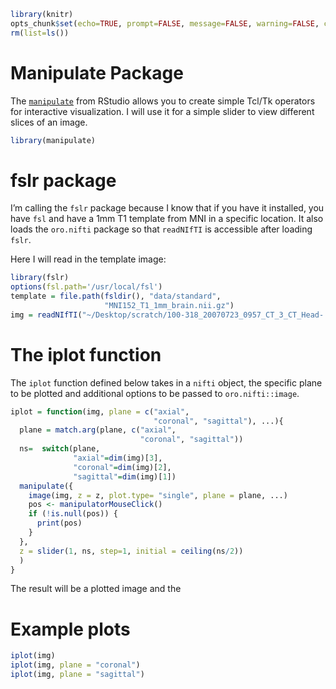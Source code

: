 ```r
library(knitr)
opts_chunk$set(echo=TRUE, prompt=FALSE, message=FALSE, warning=FALSE, comment="", results='hide')
rm(list=ls())
```

# Manipulate Package
The [`manipulate`](http://cran.r-project.org/web/packages/manipulate/index.html) from RStudio allows you to create simple Tcl/Tk operators for interactive visualization.  I will use it for a simple slider to view different slices of an image.

```r
library(manipulate)
```

# fslr package
I'm calling the `fslr` package because I know that if you have it installed, you have `fsl` and have a 1mm T1 template from MNI in a specific location.  It also loads the `oro.nifti` package so that `readNIfTI` is accessible after loading `fslr`.  

Here I will read in the template image:
```r
library(fslr)
options(fsl.path='/usr/local/fsl')
template = file.path(fsldir(), "data/standard", 
                     "MNI152_T1_1mm_brain.nii.gz")
img = readNIfTI("~/Desktop/scratch/100-318_20070723_0957_CT_3_CT_Head-.nii.gz")
```

# The iplot function

The `iplot` function defined below takes in a `nifti` object, the specific plane to be plotted and additional options to be passed to `oro.nifti::image`.  

```r
iplot = function(img, plane = c("axial", 
                                "coronal", "sagittal"), ...){
  plane = match.arg(plane, c("axial", 
                             "coronal", "sagittal"))
  ns=  switch(plane,
              "axial"=dim(img)[3],
              "coronal"=dim(img)[2],
              "sagittal"=dim(img)[1])
  manipulate({
    image(img, z = z, plot.type= "single", plane = plane, ...)
    pos <- manipulatorMouseClick()
    if (!is.null(pos)) {
      print(pos)
    }
  },
  z = slider(1, ns, step=1, initial = ceiling(ns/2))
  )
}
```

The result will be a plotted image and the 

# Example plots

```r
iplot(img)
iplot(img, plane = "coronal")
iplot(img, plane = "sagittal")
```